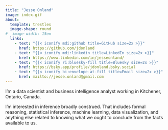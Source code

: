 ```yaml
---
title: "Jesse Onland"
image: index.gif
about: 
  template: trestles
  image-shape: round
#  image-width: 15em
  links:
    - text: "{{< iconify mdi:github title=GitHub size=2x >}}"
      href: https://github.com/jdonland
    - text: "{{< iconify mdi:linkedin title=LinkedIn size=2x >}}"
      href: https://www.linkedin.com/in/jesseonland/
    - text: "{{< iconify ri:bluesky-fill title=Bluesky size=2x >}}"
      href: https://bsky.app/profile/jdonland.bsky.social
    - text: "{{< iconify bi:envelope-at-fill title=Email size=2x >}}"
      href: mailto://jesse.onland@gmail.com
---
```


I'm a data scientist and business intelligence analyst working in Kitchener, Ontario, Canada.

I'm interested in inference broadly construed. That includes formal reasoning, statistical inference, machine learning, data visualization, and anything else related to knowing what we ought to conclude from the facts available to us.
